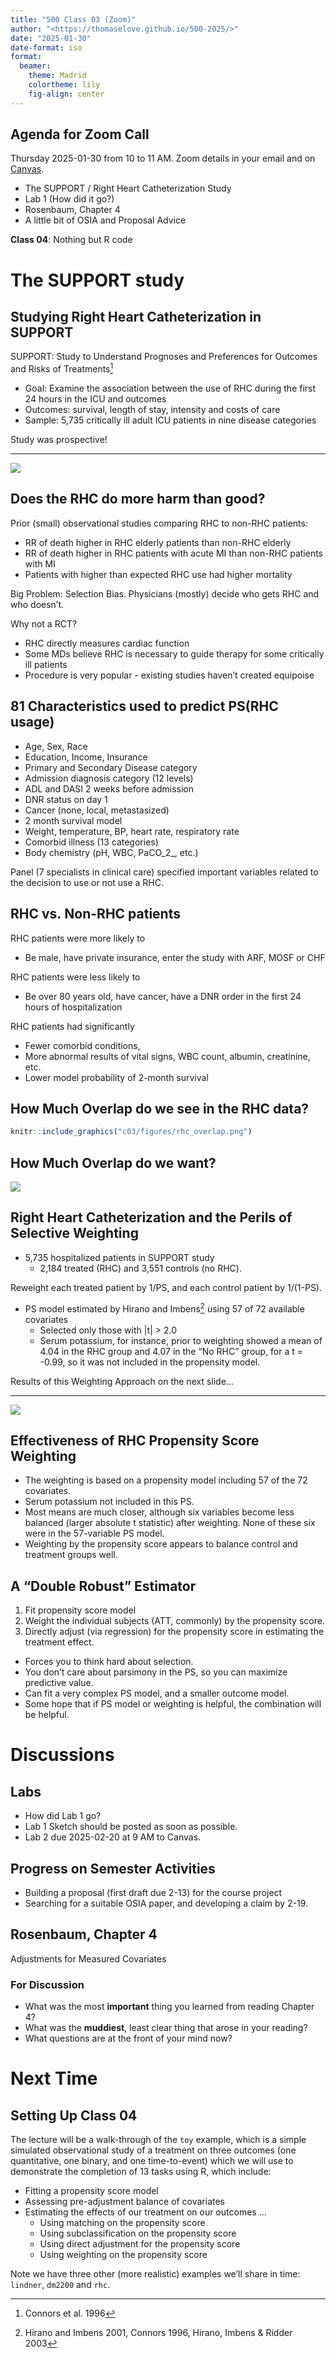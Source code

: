 ```yaml
---
title: "500 Class 03 (Zoom)"
author: "<https://thomaselove.github.io/500-2025/>"
date: "2025-01-30"
date-format: iso
format: 
  beamer:
    theme: Madrid
    colortheme: lily
    fig-align: center
---
```


## Agenda for Zoom Call

Thursday 2025-01-30 from 10 to 11 AM. Zoom details in your email and on [Canvas](https://canvas.case.edu/).

- The SUPPORT / Right Heart Catheterization Study
- Lab 1 (How did it go?)
- Rosenbaum, Chapter 4
- A little bit of OSIA and Proposal Advice

**Class 04**: Nothing but R code

# The SUPPORT study

## Studying Right Heart Catheterization in SUPPORT

SUPPORT: Study to Understand Prognoses and Preferences for Outcomes and Risks of Treatments^[Connors et al. 1996]

- Goal: Examine the association between the use of RHC during the first 24 hours in the ICU and outcomes
- Outcomes: survival, length of stay, intensity and costs of care
- Sample: 5,735 critically ill adult ICU patients in nine disease categories

Study was prospective!

---

![](c03/figures/rhc_image.png)


## Does the RHC do more harm than good? 

Prior (small) observational studies comparing RHC to non-RHC patients:

- RR of death higher in RHC elderly patients than non-RHC elderly
- RR of death higher in RHC patients with acute MI than non-RHC patients with MI
- Patients with higher than expected RHC use had higher mortality

Big Problem: Selection Bias. Physicians (mostly) decide who gets RHC and who doesn't.

Why not a RCT?

- RHC directly measures cardiac function
- Some MDs believe RHC is necessary to guide therapy for some critically ill patients
- Procedure is very popular - existing studies haven't created equipoise

## 81 Characteristics used to predict PS(RHC usage)

- Age, Sex, Race
- Education, Income, Insurance
- Primary and Secondary Disease category
- Admission diagnosis category (12 levels)
- ADL and DASI 2 weeks before admission
- DNR status on day 1
- Cancer (none, local, metastasized)
- 2 month survival model
- Weight, temperature, BP, heart rate, respiratory rate
- Comorbid illness (13 categories)
- Body chemistry (pH, WBC, PaCO_2_, etc.)

Panel (7 specialists in clinical care) specified important variables related to the decision to use or not use a RHC.

## RHC vs. Non-RHC patients

RHC patients were more likely to

- Be male, have private insurance, enter the study with ARF, MOSF or CHF

RHC patients were less likely to

- Be over 80 years old, have cancer, have a DNR order in the first 24 hours of hospitalization

RHC patients had significantly

- Fewer comorbid conditions, 
- More abnormal results of vital signs, WBC count, albumin, creatinine, etc.
- Lower model probability of 2-month survival

## How Much Overlap do we see in the RHC data?

```r
knitr::include_graphics("c03/figures/rhc_overlap.png")
```

## How Much Overlap do we want?

![](c03/figures/overlap.png)

## Right Heart Catheterization and the Perils of Selective Weighting

- 5,735 hospitalized patients in SUPPORT study
    - 2,184 treated (RHC) and 3,551 controls (no RHC).
    
Reweight each treated patient by 1/PS, and each control patient by 1/(1-PS).

- PS model estimated by Hirano and Imbens^[Hirano and Imbens 2001, Connors 1996, Hirano, Imbens & Ridder 2003] using 57 of 72 available covariates 
    - Selected only those with |t| > 2.0
    - Serum potassium, for instance, prior to weighting showed a mean of 4.04 in the RHC group and 4.07 in the "No RHC" group, for a t = -0.99, so it was not included in the propensity model.

Results of this Weighting Approach on the next slide...

---

![](c03/figures/rhc_weights1.png)

## Effectiveness of RHC Propensity Score Weighting

- The weighting is based on a propensity model including 57 of the 72 covariates.
- Serum potassium not included in this PS.
- Most means are much closer, although six variables become less balanced (larger absolute t statistic) after weighting.  None of these six were in the 57-variable PS model.
- Weighting by the propensity score appears to balance control and treatment groups well.

## A "Double Robust" Estimator

1. Fit propensity score model
2. Weight the individual subjects (ATT, commonly) by the propensity score.
3. Directly adjust (via regression) for the propensity score in estimating the treatment effect.

- Forces you to think hard about selection.
- You don't care about parsimony in the PS, so you can maximize predictive value.
- Can fit a very complex PS model, and a smaller outcome model.
- Some hope that if PS model or weighting is helpful, the combination will be helpful.

# Discussions

## Labs

- How did Lab 1 go?
- Lab 1 Sketch should be posted as soon as possible.
- Lab 2 due 2025-02-20 at 9 AM to Canvas. 

## Progress on Semester Activities

- Building a proposal (first draft due 2-13) for the course project
- Searching for a suitable OSIA paper, and developing a claim by 2-19.

## Rosenbaum, Chapter 4

Adjustments for Measured Covariates

### For Discussion

- What was the most **important** thing you learned from reading Chapter 4?
- What was the **muddiest**, least clear thing that arose in your reading?
- What questions are at the front of your mind now?

# Next Time

## Setting Up Class 04

The lecture will be a walk-through of the `toy` example, which is a simple simulated observational study of a treatment on three outcomes (one quantitative, one binary, and one time-to-event) which we will use to demonstrate the completion of 13 tasks using R, which include:

- Fitting a propensity score model
- Assessing pre-adjustment balance of covariates
- Estimating the effects of our treatment on our outcomes ...
    - Using matching on the propensity score
    - Using subclassification on the propensity score
    - Using direct adjustment for the propensity score
    - Using weighting on the propensity score

Note we have three other (more realistic) examples we'll share in time: `lindner`, `dm2200` and `rhc`.

